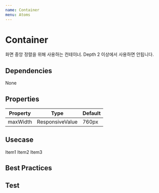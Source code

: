 ```yaml
---
name: Container
menu: Atoms
---
```



# Container

화면 중앙 정렬을 위해 사용하는 컨테이너. Depth 2 이상에서 사용하면 안됩니다.


## Dependencies
<App>
<Flex>
<Chip bg="blue.deep" color="#FFF">None</Chip>
</Flex>
</App>



## Properties

|Property|Type|Default|
|-|-|-|
|maxWidth|ResponsiveValue|760px|


## Usecase

<Playground>
  <App>
    <Container maxWidth="300px">
      <Box m={2} p={2} color="#FFF" bg="blue.dark">Item1</Box>
      <Box m={2} p={2} color="#FFF" bg="blue.dark">Item2</Box>
      <Box m={2} p={2} color="#FFF" bg="blue.dark">Item3</Box>
    </Container>
  </App>
</Playground>

## Best Practices

## Test